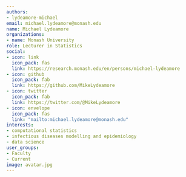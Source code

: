 ```yaml
---
authors:
- lydeamore-michael
email: michael.lydeamore@monash.edu
name: Michael Lydeamore
organizations:
- name: Monash University
role: Lecturer in Statistics
social:
- icon: link
  icon_pack: fas
  link: https://research.monash.edu/en/persons/michael-lydeamore
- icon: github
  icon_pack: fab
  link: https://github.com/MikeLydeamore
- icon: twitter
  icon_pack: fab
  link: https://twitter.com/@MikeLydeamore
- icon: envelope
  icon_pack: fas
  link: "mailto:michael.lydeamore@monash.edu"
interests:
- computational statistics 
- infectious diseases modelling and epidemiology
- data science
user_groups:
- Faculty
- Current
image: avatar.jpg
---
```

